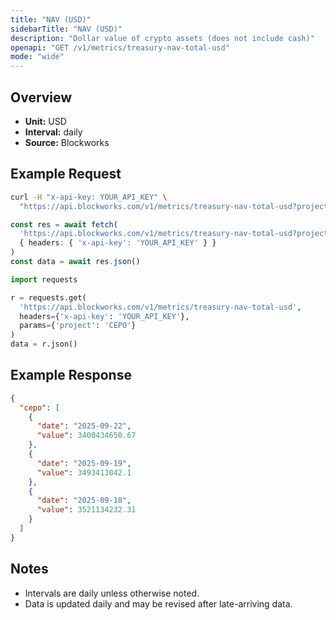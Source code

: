 ```yaml
---
title: "NAV (USD)"
sidebarTitle: "NAV (USD)"
description: "Dollar value of crypto assets (does not include cash)"
openapi: "GET /v1/metrics/treasury-nav-total-usd"
mode: "wide"
---
```


## Overview

- **Unit:** USD
- **Interval:** daily
- **Source:** Blockworks

## Example Request

<CodeGroup>

```bash cURL
curl -H "x-api-key: YOUR_API_KEY" \
  "https://api.blockworks.com/v1/metrics/treasury-nav-total-usd?project=CEPO"
```

```typescript TypeScript
const res = await fetch(
  'https://api.blockworks.com/v1/metrics/treasury-nav-total-usd?project=CEPO',
  { headers: { 'x-api-key': 'YOUR_API_KEY' } }
)
const data = await res.json()
```

```python Python
import requests

r = requests.get(
  'https://api.blockworks.com/v1/metrics/treasury-nav-total-usd',
  headers={'x-api-key': 'YOUR_API_KEY'},
  params={'project': 'CEPO'}
)
data = r.json()
```

</CodeGroup>

## Example Response

```json
{
  "cepo": [
    {
      "date": "2025-09-22",
      "value": 3400434650.67
    },
    {
      "date": "2025-09-19",
      "value": 3493413042.1
    },
    {
      "date": "2025-09-18",
      "value": 3521134232.31
    }
  ]
}
```

## Notes
- Intervals are daily unless otherwise noted.
- Data is updated daily and may be revised after late-arriving data.